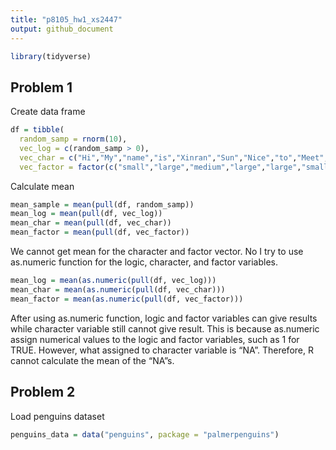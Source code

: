 ```yaml
---
title: "p8105_hw1_xs2447"
output: github_document
---
```


```r
library(tidyverse)
```

## Problem 1
Create data frame

```r
df = tibble(
  random_samp = rnorm(10),
  vec_log = c(random_samp > 0),
  vec_char = c("Hi","My","name","is","Xinran","Sun","Nice","to","Meet","You"),
  vec_factor = factor(c("small","large","medium","large","large","small","medium","medium","medium","medium")))
```

Calculate mean

```r
mean_sample = mean(pull(df, random_samp))
mean_log = mean(pull(df, vec_log))
mean_char = mean(pull(df, vec_char))
mean_factor = mean(pull(df, vec_factor))
```

We cannot get mean for the character and factor vector. No I try to use as.numeric function for the logic, character, and factor variables.

```r
mean_log = mean(as.numeric(pull(df, vec_log)))
mean_char = mean(as.numeric(pull(df, vec_char)))
mean_factor = mean(as.numeric(pull(df, vec_factor)))
```

After using as.numeric function, logic and factor variables can give results while character variable still cannot give result. This is because as.numeric assign numerical values to the logic and factor variables, such as 1 for TRUE. However, what assigned to character variable is "NA". Therefore, R cannot calculate the mean of the "NA"s.

## Problem 2

Load penguins dataset

```r
penguins_data = data("penguins", package = "palmerpenguins")
```


